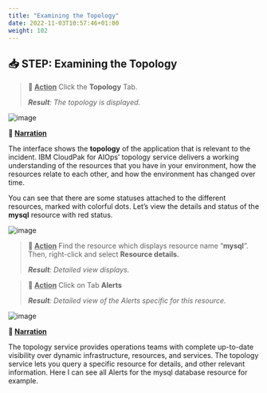 ```yaml
---
title: "Examining the Topology"
date: 2022-11-03T10:57:46+01:00
weight: 102
---
```




## 📥 STEP: Examining the Topology


>**🚀 <u>Action</u>**
>Click the **Topology** Tab. 
>
>***Result**: The topology is displayed.* 



![image](./../images/demo/image.067.png)

**📣 <u>Narration</u>**

The interface shows the **topology** of the application that is relevant to the incident. IBM CloudPak for AIOps’ topology service delivers a working understanding of the resources that you have in your environment, how the resources relate to each other, and how the environment has changed over time.

You can see that there are some statuses attached to the different resources, marked with colorful dots. Let’s view the details and status of the **mysql** resource with red status. 

<div style="page-break-after: always;"></div>

![image](./../images/demo/image.068.png)  

>**🚀 <u>Action</u>**
>Find the resource which displays resource name “**mysql**”. Then, right-click and select **Resource details.** 
>
>***Result**: Detailed view displays.*

>**🚀 <u>Action</u>**
>Click on Tab **Alerts** 
>
>***Result**: Detailed view of the Alerts specific for this resource.*


![image](./../images/demo/image.069.png)

**📣 <u>Narration</u>** 

The topology service provides operations teams with complete up-to-date visibility over dynamic infrastructure, resources, and services. The topology service lets you query a specific resource for details, and other relevant information. Here I can see all Alerts for the mysql database resource for example.

